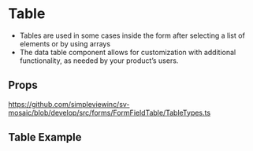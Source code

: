
<Meta title='FormFields/FormFieldTable/Readme' />

# Table

- Tables are used in some cases inside the form after selecting a list of elements or by using arrays
- The data table component allows for customization with additional functionality, as needed by your product’s users.

## Props
https://github.com/simpleviewinc/sv-mosaic/blob/develop/src/forms/FormFieldTable/TableTypes.ts

## Table Example

<Preview withSource='none'>
  <stories.Playground />
</Preview>
